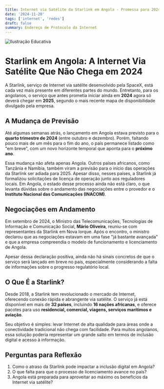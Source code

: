 ```yaml
---
title: Internet via Satélite da Starlink em Angola - Promessa para 2024 Agora Adiada para 2025
date: '2024-11-20'
tags: ['internet', 'redes']
draft: false
summary: Endereço de Protocolo da Internet 
---
```

![Ilustração Educativa](https://i.ibb.co/zFhhG2m/Design-sem-nome.png)

# Starlink em Angola: A Internet Via Satélite Que Não Chega em 2024  

A Starlink, serviço de Internet via satélite desenvolvido pela SpaceX, está cada vez mais presente em diferentes partes do mundo. Entretanto, para os angolanos, o serviço que antes prometia iniciar ainda em **2024** agora só deverá chegar em **2025**, segundo o mais recente mapa de disponibilidade divulgado pela empresa.  

## A Mudança de Previsão  

Até algumas semanas atrás, o lançamento em Angola estava previsto para o **quarto trimestre de 2024** (entre outubro e dezembro). Porém, faltando pouco mais de um mês para o fim do ano, o país permanece listado como "em breve", com um novo horizonte temporal que aponta para o **próximo ano**.  

Essa mudança não afeta apenas Angola. Outros países africanos, como Tanzânia e Namíbia, também viram a previsão para o início das operações da Starlink ser adiada para 2025. Apesar disso, nesses países, a Starlink já formalizou solicitações de licença de operação junto aos reguladores locais. Em Angola, o estado desse processo ainda não está claro, o que levanta dúvidas sobre o andamento das negociações entre o provedor e o **Instituto Nacional das Comunicações (INACOM)**.  

## Negociações em Andamento  

Em setembro de 2024, o Ministro das Telecomunicações, Tecnologias de Informação e Comunicação Social, **Mário Oliveira**, reuniu-se com representantes da Starlink em Nova Iorque. Após o encontro, o ministro declarou que as negociações estavam em uma fase "já bastante avançada" e que a empresa compreendia o modelo de funcionamento e licenciamento de Angola.  

Apesar dessa declaração positiva, ainda não há sinais concretos de que o serviço será lançado em breve no país, especialmente considerando a falta de informações sobre o progresso regulatório local.  

## O Que É a Starlink?  

Desde 2018, a Starlink tem revolucionado o mercado de Internet, oferecendo conexão rápida e abrangente via satélite. O serviço já está disponível em mais de **32 países**, incluindo **16 nações africanas**, e oferece pacotes para uso **residencial, comercial, viagens, serviços marítimos e aviação**.  

Seu objetivo é simples: levar Internet de alta qualidade para áreas onde a conectividade tradicional não chega com facilidade. Para muitos angolanos, essa solução poderia representar um grande salto em termos de inclusão digital e acesso à informação.  

## Perguntas para Reflexão  

1. Como o atraso da Starlink pode impactar a inclusão digital em Angola?  
2. O que falta para que o processo de licenciamento avance no país?  
3. Angola está preparada para aproveitar ao máximo os benefícios da Internet via satélite?  
